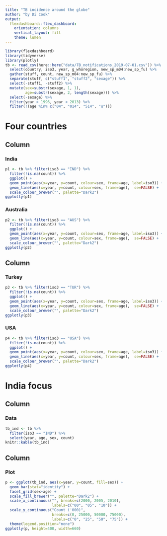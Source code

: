 ```yaml
---
title: "TB incidence around the globe"
author: "by Di Cook"
output: 
  flexdashboard::flex_dashboard:
    orientation: columns
    vertical_layout: fill
    theme: lumen
---
```


```r
library(flexdashboard)
library(tidyverse)
library(plotly)
tb <- read_csv(here::here("data/TB_notifications_2019-07-01.csv")) %>% 
  select(country, iso3, year, g_whoregion, new_sp_m04:new_sp_fu) %>%
  gather(stuff, count, new_sp_m04:new_sp_fu) %>%
  separate(stuff, c("stuff1", "stuff2", "sexage")) %>%
  select(-stuff1, -stuff2) %>%
  mutate(sex=substr(sexage, 1, 1), 
         age=substr(sexage, 2, length(sexage))) %>%
  select(-sexage) %>%
  filter(year > 1996, year < 2013) %>%
  filter(!(age %in% c("04", "014", "514", "u")))
```

Four countries
=======================================================================

Column {data-width=500}
-----------------------------------------------------------------------

### India

```r
p1 <- tb %>% filter(iso3 == "IND") %>% 
  filter(!is.na(count)) %>%
  ggplot() + 
  geom_point(aes(x=year, y=count, colour=sex, frame=age, label=iso3)) +
  geom_line(aes(x=year, y=count, colour=sex, frame=age),  se=FALSE) + 
  scale_colour_brewer("", palette="Dark2") 
ggplotly(p1)
```

### Australia

```r
p2 <- tb %>% filter(iso3 == "AUS") %>% 
  filter(!is.na(count)) %>%
  ggplot() + 
  geom_point(aes(x=year, y=count, colour=sex, frame=age, label=iso3)) +
  geom_line(aes(x=year, y=count, colour=sex, frame=age),  se=FALSE) + 
  scale_colour_brewer("", palette="Dark2") 
ggplotly(p2)
```

Column {data-width=500}
-----------------------------------------------------------------------

### Turkey

```r
p3 <- tb %>% filter(iso3 == "TUR") %>% 
  filter(!is.na(count)) %>%
  ggplot() + 
  geom_point(aes(x=year, y=count, colour=sex, frame=age, label=iso3)) +
  geom_line(aes(x=year, y=count, colour=sex, frame=age),  se=FALSE) + 
  scale_colour_brewer("", palette="Dark2") 
ggplotly(p3)
```

### USA

```r
p4 <- tb %>% filter(iso3 == "USA") %>% 
  filter(!is.na(count)) %>%
  ggplot() + 
  geom_point(aes(x=year, y=count, colour=sex, frame=age, label=iso3)) +
  geom_line(aes(x=year, y=count, colour=sex, frame=age),  se=FALSE) + 
  scale_colour_brewer("", palette="Dark2") 
ggplotly(p4)
```

India focus
=======================================================================

Column {data-width=300}
-----------------------------------------------------------------------
### Data

```r
tb_ind <- tb %>% 
  filter(iso3 == "IND") %>% 
  select(year, age, sex, count) 
knitr::kable(tb_ind)
```

Column {data-width=700}
-----------------------------------------------------------------------
### Plot

```r
p <- ggplot(tb_ind, aes(x=year, y=count, fill=sex)) +
  geom_bar(stat="identity") + 
  facet_grid(sex~age) +
  scale_fill_brewer("", palette="Dark2") +
  scale_x_continuous("", breaks=c(2000, 2005, 2010), 
                     labels=c("00", "05", "10")) +
  scale_y_continuous("Count ('000)", 
                     breaks=c(0, 25000, 50000, 75000),
                     labels=c("0", "25", "50", "75")) +
  theme(legend.position="none")
ggplotly(p, height=400, width=660)
```

